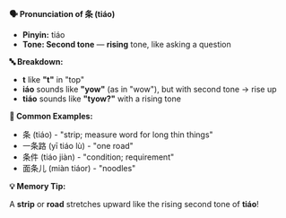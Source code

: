 **🗣️ Pronunciation of 条 (tiáo)**

- **Pinyin:** tiáo
- **Tone: Second tone** — **rising** tone, like asking a question

**🔤 Breakdown:**

- **t** like **"t"** in "top"
- **iáo** sounds like **"yow"** (as in "wow"), but with second tone → rise up
- **tiáo** sounds like **"tyow?"** with a rising tone

**📝 Common Examples:**

- 条 (tiáo) - "strip; measure word for long thin things"
- 一条路 (yī tiáo lù) - "one road"
- 条件 (tiáo jiàn) - "condition; requirement"
- 面条儿 (miàn tiáor) - "noodles"

**💡 Memory Tip:**

A **strip** or **road** stretches upward like the rising second tone of **tiáo**!
